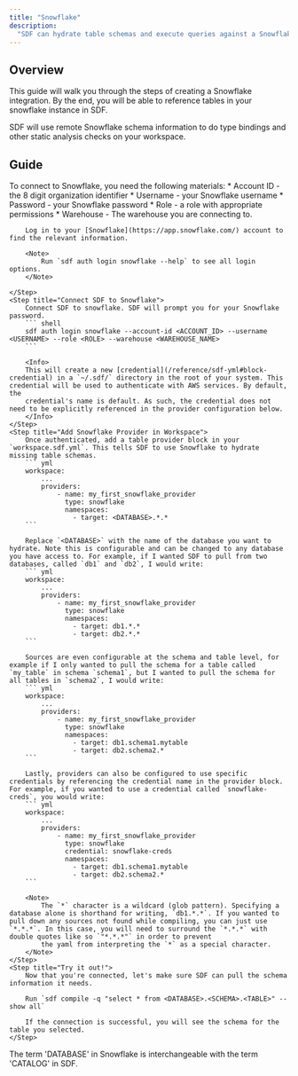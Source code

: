 ```yaml
---
title: "Snowflake"
description:
  "SDF can hydrate table schemas and execute queries against a Snowflake DB."
---
```


## Overview

This guide will walk you through the steps of creating a Snowflake integration. By the end, you will be able to reference tables in your snowflake instance in SDF.

SDF will use remote Snowflake schema information to do type bindings and other static analysis checks on your workspace.


## Guide

<Steps>
    <Step title="Collect Required Information">
        To connect to Snowflake, you need the following materials:
        * Account ID - the 8 digit organization identifier
        * Username - your Snowflake username
        * Password - your Snowflake password
        * Role - a role with appropriate permissions
        * Warehouse - The warehouse you are connecting to.

        Log in to your [Snowflake](https://app.snowflake.com/) account to find the relevant information.

        <Note>
	        Run `sdf auth login snowflake --help` to see all login options.
        </Note>

    </Step>
    <Step title="Connect SDF to Snowflake">
        Connect SDF to snowflake. SDF will prompt you for your Snowflake password.
        ``` shell
        sdf auth login snowflake --account-id <ACCOUNT_ID> --username <USERNAME> --role <ROLE> --warehouse <WAREHOUSE_NAME>
        ```
        
        <Info>
        This will create a new [credential](/reference/sdf-yml#block-credential) in a `~/.sdf/` directory in the root of your system. This credential will be used to authenticate with AWS services. By default, the 
        credential's name is default. As such, the credential does not need to be explicitly referenced in the provider configuration below.
        </Info>
    </Step>
    <Step title="Add Snowflake Provider in Workspace">
        Once authenticated, add a table provider block in your `workspace.sdf.yml`. This tells SDF to use Snowflake to hydrate missing table schemas.
        ``` yml
        workspace:
            ...
            providers:
                - name: my_first_snowflake_provider
                  type: snowflake
                  namespaces: 
                    - target: <DATABASE>.*.*
        ```

        Replace `<DATABASE>` with the name of the database you want to hydrate. Note this is configurable and can be changed to any database you have access to. For example, if I wanted SDF to pull from two databases, called `db1` and `db2`, I would write:
        ``` yml
        workspace:
            ...
            providers:
                - name: my_first_snowflake_provider
                  type: snowflake
                  namespaces: 
                    - target: db1.*.*
                    - target: db2.*.*
        ```

        Sources are even configurable at the schema and table level, for example if I only wanted to pull the schema for a table called `my_table` in schema `schema1`, but I wanted to pull the schema for all tables in `schema2`, I would write:
        ``` yml
        workspace:
            ...
            providers:
                - name: my_first_snowflake_provider
                  type: snowflake
                  namespaces: 
                    - target: db1.schema1.mytable
                    - target: db2.schema2.*
        ```

        Lastly, providers can also be configured to use specific credentials by referencing the credential name in the provider block. For example, if you wanted to use a credential called `snowflake-creds`, you would write:
        ``` yml
        workspace:
            ...
            providers:
                - name: my_first_snowflake_provider
                  type: snowflake
                  credential: snowflake-creds
                  namespaces: 
                    - target: db1.schema1.mytable
                    - target: db2.schema2.*
        ```

        <Note>
            The `*` character is a wildcard (glob pattern). Specifying a database alone is shorthand for writing, `db1.*.*`. If you wanted to pull down any sources not found while compiling, you can just use `*.*.*`. In this case, you will need to surround the `*.*.*` with double quotes like so `"*.*.*"` in order to prevent
            the yaml from interpreting the `*` as a special character.
        </Note>
    </Step>
    <Step title="Try it out!">
        Now that you're connected, let's make sure SDF can pull the schema information it needs. 

        Run `sdf compile -q "select * from <DATABASE>.<SCHEMA>.<TABLE>" --show all`

        If the connection is successful, you will see the schema for the table you selected.
    </Step>
</Steps>

<Info>
The term 'DATABASE' in Snowflake is interchangeable with the term 'CATALOG' in SDF.
</Info>
